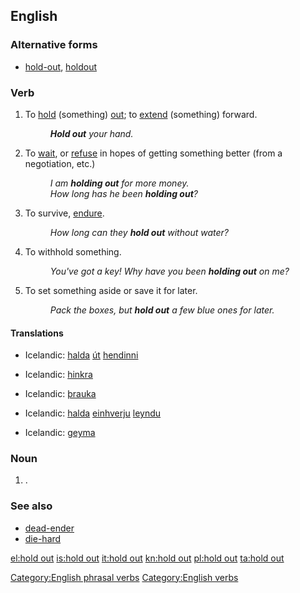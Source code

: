 ==English==

===Alternative forms===
* {{i-c|noun}} [[hold-out]], [[holdout]]

===Verb===
{{en-verb|inf=to [[hold]] [[out]]|holds out|holding out|held out}}

# {{transitive}} To [[hold]] (something) [[out]]; to [[extend]] (something) forward.
#: '''''Hold out''' your hand.''
# {{idiomatic|often|with ''for''}} To [[wait]], or [[refuse]] in hopes of getting something better (from a negotiation, etc.)
#: ''I am '''holding out''' for more money.''
#: ''How long has he been '''holding out'''?''
# {{idiomatic}} To survive, [[endure]].
#: ''How long can they '''hold out''' without water?''
# {{idiomatic|usually|with ''on''}} To withhold something.
#: ''You've got a key! Why have you been '''holding out''' on me?''
# {{transitive}} To set something aside or save it for later.
#: ''Pack the boxes, but '''hold out''' a few blue ones for later.''

====Translations====
{{trans-top|to hold}}
* Icelandic: [[halda]] [[út]] [[hendinni]]
{{trans-mid}}
{{trans-bottom}}
{{trans-top|to wait for something better}}
* Icelandic: [[hinkra]]
{{trans-mid}}
{{trans-bottom}}
{{trans-top|endure}}
* Icelandic: [[þrauka]]
{{trans-mid}}
{{trans-bottom}}
{{trans-top|withhold something}}
* Icelandic: [[halda]] [[einhverju]] [[leyndu]]
{{trans-mid}}
{{trans-bottom}}
{{trans-top|to save something for later}}
* Icelandic: [[geyma]]
{{trans-mid}}
{{trans-bottom}}

===Noun===
{{en-noun|sg=[[hold]] [[out]]}}

# {{alternative spelling of|holdout}}.

===See also===
* [[dead-ender]]
* [[die-hard]]

[[Category:English phrasal verbs]]
[[Category:English verbs]]

[[el:hold out]]
[[is:hold out]]
[[it:hold out]]
[[kn:hold out]]
[[pl:hold out]]
[[ta:hold out]]